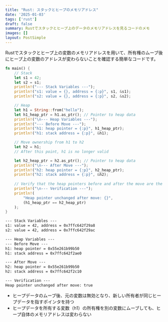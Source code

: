 ```yaml
---
title: "Rust: スタックとヒープのメモリアドレス"
date: '2025-01-03'
tags: ['rust']
draft: false
summary: Rustでスタックとヒープ上のデータのメモリアドレスを見るコードのメモ
images: []
layout: PostSimple
---
```


Rustでスタックとヒープ上の変数のメモリアドレスを用いて、所有権のムーブ後にヒープ上の変数のアドレスが変わらないことを確認する簡単なコードです。

```rust
fn main() {
    // Stack
    let s1 = 42;
    let s2 = s1;
    println!("--- Stack Variables ---");
    println!("s1: value = {}, address = {:p}", s1, &s1);
    println!("s2: value = {}, address = {:p}", s2, &s2);

    // Heap
    let h1 = String::from("hello");
    let h1_heap_ptr = h1.as_ptr(); // Pointer to heap data
    println!("\n--- Heap Variables ---");
    println!("--- Before Move ---");
    println!("h1: heap pointer = {:p}", h1_heap_ptr);
    println!("h1: stack address = {:p}", &h1);

    // Move ownership from h1 to h2
    let h2 = h1;
    // After this point, h1 is no longer valid

    let h2_heap_ptr = h2.as_ptr(); // Pointer to heap data
    println!("\n--- After Move ---");
    println!("h2: heap pointer = {:p}", h2_heap_ptr);
    println!("h2: stack address = {:p}", &h2);
    
    // Verify that the heap pointers before and after the move are the same
    println!("\n--- Verification ---");
    println!(
        "Heap pointer unchanged after move: {}",
        (h1_heap_ptr == h2_heap_ptr)
    );
}
```

```txt
--- Stack Variables ---
s1: value = 42, address = 0x7ffc642f29a8
s2: value = 42, address = 0x7ffc642f29ac

--- Heap Variables ---
--- Before Move ---
h1: heap pointer = 0x55e261b99b50
h1: stack address = 0x7ffc642f2ae0

--- After Move ---
h2: heap pointer = 0x55e261b99b50
h2: stack address = 0x7ffc642f2c10

--- Verification ---
Heap pointer unchanged after move: true
```

- ヒープデータのムーブ後、元の変数は無効となり、新しい所有者が同じヒープデータを指すポインタを持つ
- ヒープデータを所有する変数（h1）の所有権を別の変数にムーブしても、ヒープ自体のメモリアドレスは変わらない

